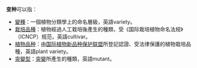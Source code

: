 '''变种'''可以指：
*[[變種|變種]]：一個植物分類學上的命名層級，英語variety。
*[[栽培品種|栽培品種]]：植物經過人工栽培後產生的種類，受《国际栽培植物命名法规》（ICNCP）规范，英語cultivar。
*[[植物品种|植物品种]]：由[[国际植物新品种保护联盟|国际植物新品种保护联盟]]所登記認證、受法律保護的植物栽培品種，英語plant variety。
*[[突變型|突變型]]：[[突變|突變]]所產生的種類，英語mutant。

{{消歧義|cat=二字消歧義}}